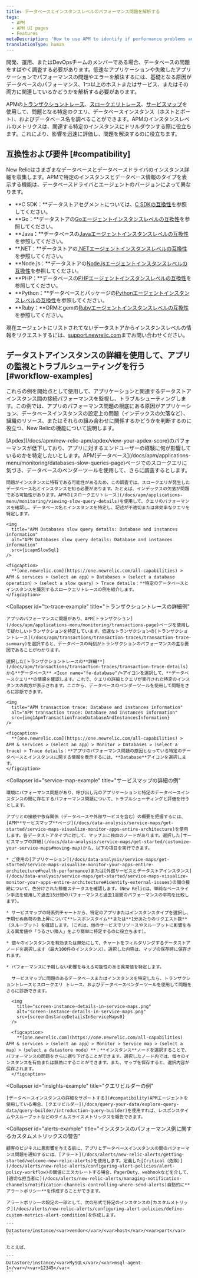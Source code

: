 ```yaml
---
title: データベースとインスタンスレベルのパフォーマンス問題を解析する
tags:
  - APM
  - APM UI pages
  - Features
metaDescription: 'How to use APM to identify if performance problems and errors are due to database performance, one or more hosts/instances or services, or both.'
translationType: human
---
```





開発、運用、またはDevOpsチームのメンバーである場合、データベースの問題をすばやく調査する必要があります。低速なアプリケーションや失敗したアプリケーションでパフォーマンスの問題やエラーを解決するには、基礎となる原因がデータベースのパフォーマンス、1つ以上のホストまたはサービス、またはその両方に関連しているかどうかを解析する必要があります。

APMの[トランザクショントレース](/docs/apm/transactions/transaction-traces/transaction-traces)、[スロークエリトレース](/docs/apm/applications-menu/monitoring/viewing-slow-query-details)、[サービスマップ](/docs/data-analysis/service-maps/get-started/service-maps-visualize-monitor-apps-entire-architecture)を使用して、問題となる特定のクエリ、データベースインスタンス（ホストとポート）、およびデータベース名を調べることができます。APMのインスタンスレベルのメトリクスは、関連する特定のインスタンスにドリルダウンする際に役立ちます。これにより、影響を迅速に評価し、問題を解決するのに役立ちます。

## 互換性および要件 [#compatibility]

New Relicはさまざまなデータベースとデータベースドライバのインスタンス詳細を収集します。APMで特定のインスタンスとデータベース情報のタイプを表示する機能は、データベースドライバとエージェントのバージョンによって異なります。

* **C SDK：**データストアセグメントについては、[C SDKの互換性](/docs/agents/c-sdk/instrumentation/instrument-your-app-c-sdk#datastore-segments)を参照してください。
* **Go：**データストアの[Goエージェントインスタンスレベルの互換性](/docs/agents/go-agent/get-started/go-agent-compatibility-requirements#datastores)を参照してください。
* **Java：**データベースの[Javaエージェントインスタンスレベルの互換性](/docs/agents/java-agent/getting-started/compatibility-requirements-java-agent#instance-level-db)を参照してください。
* **.NET：**データストアの[.NETエージェントインスタンスレベルの互換性](/docs/agents/net-agent/getting-started/compatibility-requirements-net-agent#instance-details)を参照してください。
* **Node.js：**データストアの[Node.jsエージェントインスタンスレベルの互換性](/docs/agents/nodejs-agent/getting-started/compatibility-requirements-nodejs-agent#instance-details)を参照してください。
* **PHP：**データベースの[PHPエージェントインスタンスレベルの互換性](/docs/agents/php-agent/getting-started/php-agent-compatibility-requirements#instance-details)を参照してください。
* **Python：**データベースとパッケージの[Pythonエージェントインスタンスレベルの互換性](/docs/agents/python-agent/getting-started/instrumented-python-packages#instance-details)を参照してください。
* **Ruby：**ORMとgemの[Rubyエージェントインスタンスレベルの互換性](/docs/agents/ruby-agent/getting-started/ruby-agent-requirements-supported-frameworks#instance_details)を参照してください。

現在エージェントにリストされてないデータストアからインスタンスレベルの情報をリクエストするには、[support.newrelic.com](https://support.newrelic.com)までお問い合わせください。

## データストアインスタンスの詳細を使用して、アプリの監視とトラブルシューティングを行う [#workflow-examples]

これらの例を開始点として使用して、アプリケーションと関連するデータストアインスタンス間の接続パフォーマンスを監視し、トラブルシューティングします。この例では、アプリのパフォーマンス問題の根底にある原因がアプリケーション、データベースインスタンスの設定上の問題（インデックスの欠落など）、組織のリソース、またはそれらの組み合わせに関係するかどうかを判断するのに役立つ、New Relicの機能について説明します。

<CollapserGroup>
  <Collapser
    id="slow-sql-example"
    title="スロークエリトレースの詳細例"
  >
    [Apdex](/docs/apm/new-relic-apm/apdex/view-your-apdex-score)のパフォーマンスが低下しており、アプリに対するエンドユーザーの経験に何が影響しているのかを特定したいとします。APM[データベース](/docs/apm/applications-menu/monitoring/databases-slow-queries-page)ページでのスロークエリに気づき、データベースのベンダーツールを使用して、さらに調査するとします。

    問題がインスタンスに特有である可能性があるため、この調査では、スロークエリが発生したデータベース名とインスタンスを知る必要があります。たとえば、インデックスの欠落が問題である可能性があります。APMの[スロークエリトレース](/docs/apm/applications-menu/monitoring/viewing-slow-query-details)を使用して、クエリのパフォーマンスを確認し、データベース名とインスタンスを特定し、記述が不適切または非効率なクエリを特定します。

    <img
      title="APM Databases slow query details: Database and instances information"
      alt="APM Databases slow query details: Database and instances information"
      src={icapmSlowSql}
    />

    <figcaption>
      **[one.newrelic.com](https://one.newrelic.com/all-capabilities) > APM & services >（select an app）> Databases >（select a database operation）>（select a slow query）> Trace details：**特定のデータベースとインスタンスを識別するスロークエリトレースの例を紹介します。
    </figcaption>
  </Collapser>

  <Collapser
    id="tx-trace-example"
    title="トランザクショントレースの詳細例"
  >
    アプリのパフォーマンスに問題があり、APM[トランザクション](/docs/apm/applications-menu/monitoring/transactions-page)ページを使用して疑わしいトランザクションを特定しています。低速なトランザクションの[トランザクショントレース](/docs/apm/transactions/transaction-traces/transaction-trace-summary)を選択すると、データベースの時刻がトランザクションのパフォーマンスの主な要因であることがわかります。

    選択した[トランザクショントレースの**詳細**](/docs/apm/transactions/transaction-traces/transaction-trace-details)から**データベース** <Icon name="fe-database"/>アイコンを選択して、**データベースクエリ**の情報を確認します。これで、クエリの詳細とクエリが実行された特定のインスタンスの両方が表示されます。ここから、データベースのベンダーツールを使用して問題をさらに診断できます。

    <img
      title="APM transaction trace: Database and instances information"
      alt="APM transaction trace: Database and instances information"
      src={img1ApmTransactionTraceDatabaseAndInstancesInformation}
    />

    <figcaption>
      **[one.newrelic.com](https://one.newrelic.com/all-capabilities) > APM & services >（select an app）> Monitor > Databases >（select a trace）> Trace details：**アプリのパフォーマンス問題の原因となっている特定のデータベースとインスタンスに関する情報を表示するには、**Database**アイコンを選択します。
    </figcaption>
  </Collapser>

  <Collapser
    id="service-map-example"
    title="サービスマップの詳細の例"
  >
    環境にパフォーマンス問題があり、呼び出し元のアプリケーションと特定のデータベースインスタンスの間に存在するパフォーマンス問題について、トラブルシューティングと評価を行うとします。

    アプリとの接続や依存関係（データベースや外部サービスを含む）の概要を把握するには、[APM**サービスマップ**ページ](/docs/data-analysis/service-maps/get-started/service-maps-visualize-monitor-apps-entire-architecture)を使用します。各データストアタイプに対して、マップ上に独自のノードがあります。選択した[サービスマップの詳細](/docs/data-analysis/service-maps/get-started/customize-your-service-maps#moving-map)から、以下の項目を実行できます。

    * ご使用の[アプリケーション](/docs/data-analysis/service-maps/get-started/service-maps-visualize-monitor-your-apps-entire-architecture#health-performance)または[外部サービスとデータストアインスタンス](/docs/data-analysis/service-maps/get-started/service-maps-visualize-monitor-your-apps-entire-architecture#identify-external-issues)の間の接続について、色分けされた稼働ステータスを確認します。（New Relicは、単純なベースライン手法を使用して過去15分間のパフォーマンスと過去1週間のパフォーマンスの平均を比較します）。

    * サービスマップの時系列チャートから、特定のアプリまたはインスタンスタイプを選択し、予期せぬ負荷の急上昇について**レスポンスタイム**または**1分あたりのリクエスト数**（スループット）を確認します。（これは、他のサービスでリソースやスループットに影響を与える異常値や「うるさい隣人」をより簡単に特定するのに役立ちます）。

    * 個々のインスタンスを有効または無効にして、チャートをフィルタリングするデータストアノードを選択します（最大100件のインスタンス）。選択した内容は、マップの保存時に保存されます。

    * パフォーマンスに予期しない影響を与える可能性のある異常値を特定します。

      サービスマップに問題のあるデータベースまたはインスタンスを特定したら、トランザクショントレースとスロークエリ トレース、およびデータベースベンダーツールを使用して問題をさらに診断できます。

      <img
        title="screen-instance-details-in-service-maps.png"
        alt="screen-instance-details-in-service-maps.png"
        src={screenInstanceDetailsInServiceMaps0}
      />

      <figcaption>
        **[one.newrelic.com](https://one.newrelic.com/all-capabilities) APM & services >（select an app）> Monitor > Service map >（select a map）>（select a datastore node）**：**インスタンス**ノードを選択することで、パフォーマンスの問題をさらに掘り下げることができます。選択したノード内では、個々のインスタンスを有効または無効にすることができます。また、マップを保存すると、選択内容が保存されます。
      </figcaption>
  </Collapser>

  <Collapser
    id="insights-example"
    title="クエリビルダーの例"
  >
    [データベースインスタンスの詳細をサポートする](#compatibility)APMエージェントを使用している場合、[クエリビルダー](/docs/query-your-data/explore-query-data/query-builder/introduction-query-builder)を使用すれば、レスポンスタイムやスループットなどのタイムスライスメトリックスを報告できます。
  </Collapser>

  <Collapser
    id="alerts-example"
    title="インスタンスのパフォーマンス例に関するカスタムメトリックスの警告"
  >
    顧客のビジネスに悪影響を与える前に、アプリとデータベースインスタンスの間のパフォーマンス問題を通知するには、[アラート](/docs/alerts/new-relic-alerts/getting-started/welcome-new-relic-alerts)を使用します。定義した[Critical（危険）](/docs/alerts/new-relic-alerts/configuring-alert-policies/alert-policy-workflow)の閾値にエスカレートする場合、PagerDuty、webhookなどを介して、[適切な担当者に](/docs/alerts/new-relic-alerts/managing-notification-channels/notification-channels-controlling-where-send-alerts)自動的に**アラートポリシー**を作成することができます。

    アラートポリシーの設定の一部として、次の形式で特定のインスタンスの[カスタムメトリック](/docs/alerts/new-relic-alerts/configuring-alert-policies/define-custom-metrics-alert-condition)を作成します。

    ```
    Datastore/instance/<var>vendor</var>/<var>host</var>/<var>port</var>
    ```

    たとえば、

    ```
    Datastore/instance/<var>MySQL</var>/<var>msql-agent-1</var>/<var>12345</var>
    ```
  </Collapser>
</CollapserGroup>